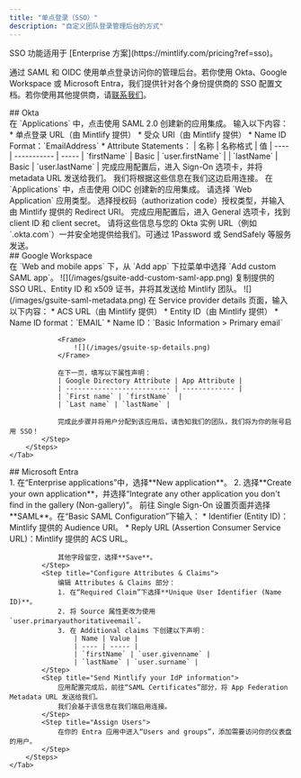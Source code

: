 ```yaml
---
title: "单点登录（SSO）"
description: "自定义团队登录管理后台的方式"
---
```


<Info>
  SSO 功能适用于 [Enterprise 方案](https://mintlify.com/pricing?ref=sso)。
</Info>

通过 SAML 和 OIDC 使用单点登录访问你的管理后台。若你使用 Okta、Google Workspace 或 Microsoft Entra，我们提供针对各个身份提供商的 SSO 配置文档。若你使用其他提供商，请[联系我们](mailto:support@mintlify.com)。



<div id="okta">
  ## Okta
</div>

<Tabs>
    <Tab title="SAML">
        <Steps>
            <Step title="Create an application">
                在 `Applications` 中，点击使用 SAML 2.0 创建新的应用集成。
            </Step>
            <Step title="Configure integration">
                输入以下内容：
                * 单点登录 URL（由 Mintlify 提供）
                * 受众 URI（由 Mintlify 提供）
                * Name ID Format：`EmailAddress`
                * Attribute Statements：
                    | 名称 | 名称格式 | 值
                    | ---- | ----------- | -----
                    | `firstName` | Basic | `user.firstName` |
                    | `lastName` | Basic | `user.lastName` |
            </Step>
            <Step title="Send us your IdP information">
                完成应用配置后，进入 Sign-On 选项卡，并将 metadata URL 发送给我们。
                我们将根据这些信息在我们这边启用连接。
            </Step>
        </Steps>
    </Tab>
    <Tab title="OIDC">
        <Steps>
            <Step title="Create an application">
                在 `Applications` 中，点击使用 OIDC 创建新的应用集成。
                请选择 `Web Application` 应用类型。
            </Step>
            <Step title="Configure integration">
                选择授权码（authorization code）授权类型，并输入由 Mintlify 提供的 Redirect URI。
            </Step>
            <Step title="Send us your IdP information">
                完成应用配置后，进入 General 选项卡，找到 client ID 和 client secret。
                请将这些信息与您的 Okta 实例 URL（例如 `<your-tenant-name>.okta.com`）一并安全地提供给我们。可通过 1Password 或 SendSafely 等服务发送。
            </Step>
        </Steps>
    </Tab>
</Tabs>



<div id="google-workspace">
  ## Google Workspace
</div>

<Tabs>
    <Tab title="SAML">
        <Steps>
            <Step title="创建应用">
                在 `Web and mobile apps` 下，从 `Add app` 下拉菜单中选择 `Add custom SAML app`。  
                <Frame>
                    ![](/images/gsuite-add-custom-saml-app.png)
                </Frame>              
            </Step>
            <Step title="将你的 IdP 信息发送给我们">
                复制提供的 SSO URL、Entity ID 和 x509 证书，并将其发送给 Mintlify 团队。
                <Frame>
                    ![](/images/gsuite-saml-metadata.png)                    
                </Frame>
            </Step>
            <Step title="配置集成">
                在 Service provider details 页面，输入以下内容：
                * ACS URL（由 Mintlify 提供）
                * Entity ID（由 Mintlify 提供）
                * Name ID format：`EMAIL`
                * Name ID：`Basic Information > Primary email`

                <Frame>
                    ![](/images/gsuite-sp-details.png)
                </Frame>

                在下一页，填写以下属性声明：
                | Google Directory Attribute | App Attribute |
                | -------------------------- | ------------- |
                | `First name` | `firstName`  |
                | `Last name` | `lastName` |

                完成此步骤并将用户分配到该应用后，请告知我们的团队，我们将为你的账号启用 SSO！
            </Step>
        </Steps>
    </Tab>
</Tabs>



<div id="microsoft-entra">
  ## Microsoft Entra
</div>

<Tabs>
    <Tab title="SAML">
        <Steps>
            <Step title="Create an application">
                1. 在“Enterprise applications”中，选择**New application**。
                2. 选择**Create your own application**，并选择“Integrate any other application you don't find in the gallery (Non-gallery)”。
            </Step>
            <Step title="Configure SAML">
                前往 Single Sign-On 设置页面并选择**SAML**。在“Basic SAML Configuration”下输入：
                * Identifier (Entity ID)：Mintlify 提供的 Audience URI。
                * Reply URL (Assertion Consumer Service URL)：Mintlify 提供的 ACS URL。
                
                其他字段留空，选择**Save**。
            </Step>
            <Step title="Configure Attributes & Claims">
                编辑 Attributes & Claims 部分：
                1. 在“Required Claim”下选择**Unique User Identifier (Name ID)**。
                2. 将 Source 属性更改为使用 `user.primaryauthoritativeemail`。
                3. 在 Additional claims 下创建以下声明：
                    | Name | Value |
                    | ---- | ----- |
                    | `firstName` | `user.givenname` |
                    | `lastName` | `user.surname` |
            </Step>
            <Step title="Send Mintlify your IdP information">
                应用配置完成后，前往“SAML Certificates”部分，将 App Federation Metadata URL 发送给我们。
                我们会基于该信息在我们端启用连接。
            </Step>
            <Step title="Assign Users">
                在你的 Entra 应用中进入“Users and groups”，添加需要访问你的仪表盘的用户。
            </Step>
        </Steps>
    </Tab>
</Tabs>
